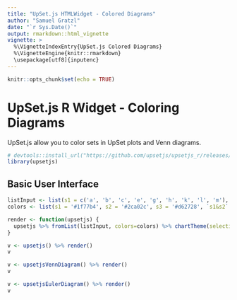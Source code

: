 ```yaml
---
title: "UpSet.js HTMLWidget - Colored Diagrams"
author: "Samuel Gratzl"
date: "`r Sys.Date()`"
output: rmarkdown::html_vignette
vignette: >
  %\VignetteIndexEntry{UpSet.js Colored Diagrams}
  %\VignetteEngine{knitr::rmarkdown}
  \usepackage[utf8]{inputenc}
---
```


```r
knitr::opts_chunk$set(echo = TRUE)
```

# UpSet.js R Widget - Coloring Diagrams

UpSet.js allow you to color sets in UpSet plots and Venn diagrams.

```r
# devtools::install_url("https://github.com/upsetjs/upsetjs_r/releases/latest/download/upsetjs.tar.gz")
library(upsetjs)
```

## Basic User Interface

```r
listInput <- list(s1 = c('a', 'b', 'c', 'e', 'g', 'h', 'k', 'l', 'm'), s2 = c('a', 'b', 'd', 'e', 'j'), s3 = c('a', 'e', 'f', 'g', 'h', 'i', 'j', 'l', 'm'))
colors <- list(s1 = '#1f77b4', s2 = '#2ca02c', s3 = '#d62728', `s1&s2` = '#9467bd', `s1&s3` = '#8c564b', `s2&s3` = '#e377c2', `s1&s2&s3` = '#bcbd22')

render <- function(upsetjs) {
  upsetjs %>% fromList(listInput, colors=colors) %>% chartTheme(selection.color="", has.selection.opacity=0.3) %>% interactiveChart()
}
```


```r
v <- upsetjs() %>% render()
v
```

```r
v <- upsetjsVennDiagram() %>% render()
v
```

```r
v <- upsetjsEulerDiagram() %>% render()
v
```
